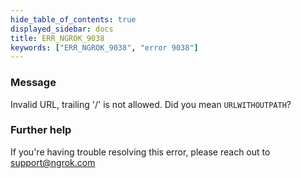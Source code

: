 ```yaml
---
hide_table_of_contents: true
displayed_sidebar: docs
title: ERR_NGROK_9038
keywords: ["ERR_NGROK_9038", "error 9038"]
---
```


### Message

Invalid URL, trailing '/' is not allowed. Did you mean `URLWITHOUTPATH`?

### Further help

If you're having trouble resolving this error, please reach out to [support@ngrok.com](mailto:support@ngrok.com?subject=Help%20with%20ERR_NGROK_9038)
